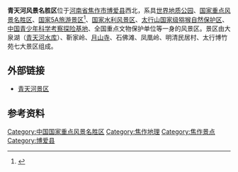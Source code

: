 {{coord|35|19|15|N|112|58|49|E|display=title|scale:100000}}
{{Refimprove|time=2020-01-21T10:43:37+00:00}}
'''青天河风景名胜区'''位于[[河南省|河南省]][[焦作市|焦作市]][[博爱县|博爱县]]西北，系具[[世界地质公园|世界地质公园]]、[[国家重点风景名胜区|国家重点风景名胜区]]、[[国家5A旅游景区|国家5A旅游景区]]<ref>{{cite web|url=http://biz.ifeng.com/city/henan/lvyou/detail_2011_05/20/31583_0.shtml|title=河南省新增2家国家5A级旅游景区 总量全国第一|publisher=凤凰网|date=2011年5月20日}}</ref>、[[国家水利风景区|国家水利风景区]]、[[太行山国家级猕猴自然保护区|太行山国家级猕猴自然保护区]]、[[中国青少年科学考察探险基地|中国青少年科学考察探险基地]]、全国重点文物保护单位等一身的风景区。景区由大泉湖（[[青天河水库|青天河水库]]）、靳家岭、[[月山寺|月山寺]]、石佛滩、凤凰岭、明清民居村、太行博竹苑七大景区组成。

==外部链接==
*[http://www.qingtianhe.cn 青天河景区] {{Wayback|url=http://www.qingtianhe.cn/ |date=20200629022818 }}

== 参考资料 ==
{{reflist}}
{{焦作旅游资源}}
{{国家5A旅游景区}}
{{河南小作品}}
[[Category:中国国家重点风景名胜区|Category:中国国家重点风景名胜区]]
[[Category:焦作地理|Category:焦作地理]]
[[Category:焦作景点|Category:焦作景点]]
[[Category:博爱县|Category:博爱县]]